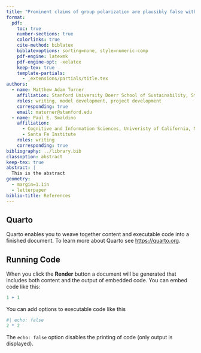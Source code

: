 ```yaml
---
title: "Prominent claims of group polarization are plausibly false with lessons for studying psychological dynamics"
format:
  pdf:
    toc: true
    number-sections: true
    colorlinks: true
    cite-method: biblatex
    biblatexoptions: sorting=none, style=numeric-comp
    pdf-engine: latexmk
    pdf-engine-opt: -xelatex
    keep-tex: true
    template-partials:
      - _extensions/partials/title.tex
authors:
  - name: Matthew Adam Turner
    affiliation: Stanford University Doerr School of Sustainability, Stanford University
    roles: writing, model development, project development
    corresponding: true
    email: maturner@stanford.edu
  - name: Paul E. Smaldino
    affiliation: 
      - Cognitive and Information Sciences, Univeristy of California, Merced
      - Santa Fe Institute
    roles: writing
    corresponding: true
bibliography: ../library.bib
classoption: abstract
keep-tex: true
abstract: |
  This is the abstract
geometry:
  - margin=1.1in
  - letterpaper
biblio-title: References
---
```


## Quarto

Quarto enables you to weave together content and executable code into a finished document. To learn more about Quarto see <https://quarto.org>.

## Running Code

When you click the **Render** button a document will be generated that includes both content and the output of embedded code. You can embed code like this:

```r
1 + 1
```

You can add options to executable code like this

```r
#| echo: false
2 * 2
```

The `echo: false` option disables the printing of code (only output is displayed).
